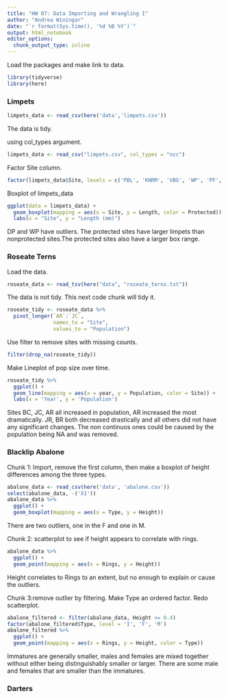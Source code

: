 ```yaml
---
title: "HW 07: Data Importing and Wrangling I"
author: "Andrea Winingar"
date: "`r format(Sys.time(), '%d %B %Y')`"
output: html_notebook
editor_options: 
  chunk_output_type: inline
---
```


Load the packages and make link to data.

```r
library(tidyverse)
library(here)
```

### Limpets

```r
limpets_data <- read_csv(here('data','limpets.csv'))
```

The data is tidy.

using col_types argument.

```r
limpets_data <- read_csv("limpets.csv", col_types = "ncc")
```

Factor Site column.

```r
factor(limpets_data$Site, levels = c('PBL', 'KNRM', 'VBG', 'WP', 'PF', 'DP', 'SIO', 'CTZ1', 'CTZ2', 'CNM'))
```

Boxplot of limpets_data

```r
ggplot(data = limpets_data) +
  geom_boxplot(mapping = aes(x = Site, y = Length, color = Protected)) +
  labs(x = "Site", y = "Length (mm)")
```

DP and WP have outliers. The protected sites have larger limpets than nonprotected sites.The protected sites also have a larger box range. 

### Roseate Terns

Load the data.

```r
roseate_data <- read_tsv(here("data", "roseate_terns.txt"))
```

The data is not tidy. This next code chunk will tidy it.

```r
roseate_tidy <- roseate_data %>% 
  pivot_longer(`AR`:`JC`,
               names_to = "Site",
               values_to = "Population")
```

Use filter to remove sites with missing counts.

```r
filter(drop_na(roseate_tidy))
```

Make Lineplot of pop size over time.    

```r
roseate_tidy %>% 
  ggplot() +
  geom_line(mapping = aes(x = year, y = Population, color = Site)) +
  labs(x = 'Year', y = 'Population')
```

Sites BC, JC, AR all increased in population, AR increased the most dramatically. JR, BR both decreased drastically and all others did not have any significant changes. The non continuos ones could be caused by the population being NA and was removed.

### Blacklip Abalone

Chunk 1:  Import, remove the first column, then make a boxplot of height differences among the three types.

```r
abalone_data <- read_csv(here('data', 'abalone.csv'))
select(abalone_data, -('X1'))
abalone_data %>% 
  ggplot() +
  geom_boxplot(mapping = aes(x = Type, y = Height))
```

There are two outliers, one in the F and one in M.

Chunk 2: scatterplot to see if height appears to correlate with rings. 

```r
abalone_data %>% 
  ggplot() +
  geom_point(mapping = aes(x = Rings, y = Height))
```

Height correlates to Rings to an extent, but no enough to explain or cause the outliers.

Chunk 3:remove outlier by filtering. Make Type an ordered factor. Redo scatterplot.

```r
abalone_filtered <- filter(abalone_data, Height <= 0.4)
factor(abalone_filtered$Type, level = 'I', 'F', 'M')
abalone_filtered %>% 
  ggplot() +
  geom_point(mapping = aes(x = Rings, y = Height, color = Type))
```

Immatures are generally smaller, males and females are mixed together without either being distinguishably smaller or larger. There are some male and females that are smaller than the immatures.

### Darters



